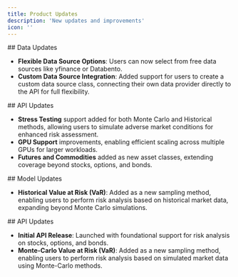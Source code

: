 ```yaml
---
title: Product Updates
description: 'New updates and improvements'
icon: ''
---
```


<Update label="October 01, 2024" description="v0.1.2">
  ## Data Updates

   - **Flexible Data Source Options**: Users can now select from free data sources like yfinance or Databento.
   - **Custom Data Source Integration**: Added support for users to create a custom data source class, connecting their own data provider directly to the API for full flexibility.
</Update>

<Update label="November 05, 2024" description="v0.2.0">
  ## API Updates

   - **Stress Testing** support added for both Monte Carlo and Historical methods, allowing users to simulate adverse market conditions for enhanced risk assessment.
   - **GPU Support** improvements, enabling efficient scaling across multiple GPUs for larger workloads.
   - **Futures and Commodities** added as new asset classes, extending coverage beyond stocks, options, and bonds.
</Update>

<Update label="September 03, 2024" description="v0.1.1">
  ## Model Updates

   - **Historical Value at Risk (VaR)**: Added as a new sampling method, enabling users to perform risk analysis based on historical market data, expanding beyond Monte Carlo simulations.
</Update>

<Update label="June 12, 2024" description="v0.1.0">
  ## API Updates

   - **Initial API Release**: Launched with foundational support for risk analysis on stocks, options, and bonds.
   - **Monte-Carlo Value at Risk (VaR)**: Added as a new sampling method, enabling users to perform risk analysis based on simulated market data using Monte-Carlo methods. 
</Update>
